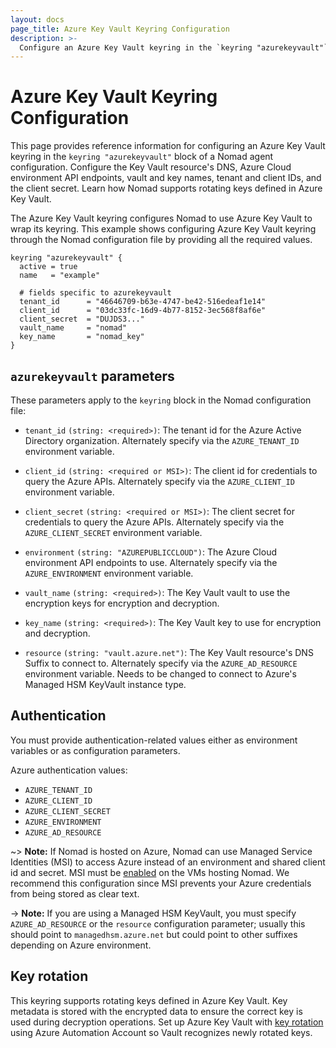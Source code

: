 ```yaml
---
layout: docs
page_title: Azure Key Vault Keyring Configuration
description: >-
  Configure an Azure Key Vault keyring in the `keyring "azurekeyvault"` block of a Nomad agent configuration. Configure the Key Vault resource's DNS, Azure Cloud environment API endpoints, vault and key names, tenant and client IDs, and the client secret. Learn how Nomad supports rotating keys defined in Azure Key Vault.
---
```


# Azure Key Vault Keyring Configuration

This page provides reference information for configuring an Azure Key Vault
keyring in the `keyring "azurekeyvault"` block of a Nomad agent
configuration. Configure the Key Vault resource's DNS, Azure Cloud environment
API endpoints, vault and key names, tenant and client IDs, and the client secret. Learn how Nomad supports rotating keys defined in Azure Key
Vault.

The Azure Key Vault keyring configures Nomad to use Azure Key Vault to wrap its
keyring. This example shows configuring Azure Key Vault keyring through the
Nomad configuration file by providing all the required values.

```hcl
keyring "azurekeyvault" {
  active = true
  name   = "example"

  # fields specific to azurekeyvault
  tenant_id      = "46646709-b63e-4747-be42-516edeaf1e14"
  client_id      = "03dc33fc-16d9-4b77-8152-3ec568f8af6e"
  client_secret  = "DUJDS3..."
  vault_name     = "nomad"
  key_name       = "nomad_key"
}
```

## `azurekeyvault` parameters

These parameters apply to the `keyring` block in the Nomad configuration file:

- `tenant_id` `(string: <required>)`: The tenant id for the Azure Active
  Directory organization. Alternately specify via the `AZURE_TENANT_ID`
  environment variable.

- `client_id` `(string: <required or MSI>)`: The client id for credentials to
  query the Azure APIs. Alternately specify via the `AZURE_CLIENT_ID`
  environment variable.

- `client_secret` `(string: <required or MSI>)`: The client secret for
  credentials to query the Azure APIs. Alternately specify via the
  `AZURE_CLIENT_SECRET` environment variable.

- `environment` `(string: "AZUREPUBLICCLOUD")`: The Azure Cloud environment API
  endpoints to use. Alternately specify via the `AZURE_ENVIRONMENT` environment
  variable.

- `vault_name` `(string: <required>)`: The Key Vault vault to use the encryption
  keys for encryption and decryption.

- `key_name` `(string: <required>)`: The Key Vault key to use for encryption and
  decryption.

- `resource` `(string: "vault.azure.net")`: The Key Vault resource's DNS
  Suffix to connect to. Alternately specify via the `AZURE_AD_RESOURCE`
  environment variable. Needs to be changed to connect to Azure's Managed HSM
  KeyVault instance type.

## Authentication

You must provide authentication-related values either as environment variables
or as configuration parameters.

Azure authentication values:

- `AZURE_TENANT_ID`
- `AZURE_CLIENT_ID`
- `AZURE_CLIENT_SECRET`
- `AZURE_ENVIRONMENT`
- `AZURE_AD_RESOURCE`

~> **Note:** If Nomad is hosted on Azure, Nomad can use Managed Service
Identities (MSI) to access Azure instead of an environment and shared client id
and secret. MSI must be [enabled][msi_enabled] on the VMs hosting Nomad. We
recommend this configuration since MSI prevents your Azure credentials from
being stored as clear text.

-> **Note:** If you are using a Managed HSM KeyVault, you must specify
`AZURE_AD_RESOURCE` or the `resource` configuration parameter; usually this
should point to `managedhsm.azure.net` but could point to other suffixes
depending on Azure environment.

## Key rotation

This keyring supports rotating keys defined in Azure Key Vault. Key metadata is
stored with the encrypted data to ensure the correct key is used during
decryption operations. Set up Azure Key Vault with [key rotation][] using Azure
Automation Account so Vault recognizes newly rotated keys.

[msi_enabled]: https://docs.microsoft.com/en-us/azure/active-directory/managed-service-identity/qs-configure-portal-windows-vm
[key rotation]: https://docs.microsoft.com/en-us/azure/key-vault/key-vault-key-rotation-log-monitoring
